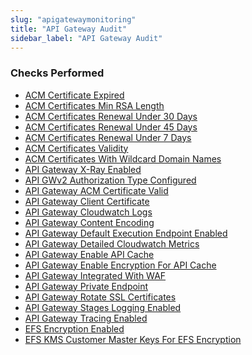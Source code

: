 ```yaml
---
slug: "apigatewaymonitoring"
title: "API Gateway Audit"
sidebar_label: "API Gateway Audit"
---
```


### Checks Performed

- [ACM Certificate Expired](apigatewaymonitoring/rules/acm_certificate_expired)
- [ACM Certificates Min RSA Length](apigatewaymonitoring/rules/acm_certificates_min_rsa_length)
- [ACM Certificates Renewal Under 30 Days](apigatewaymonitoring/rules/acm_certificates_renewal_30_days)
- [ACM Certificates Renewal Under 45 Days](apigatewaymonitoring/rules/acm_certificates_renewal_45_days)
- [ACM Certificates Renewal Under 7 Days](apigatewaymonitoring/rules/acm_certificates_renewal_7_days)
- [ACM Certificates Validity](apigatewaymonitoring/rules/acm_certificates_validity)
- [ACM Certificates With Wildcard Domain Names](apigatewaymonitoring/rules/acm_certificates_wildcard_domain_names)
- [API Gateway X-Ray Enabled](apigatewaymonitoring/rules/api_gateway_xray_enabled)
- [API GWv2 Authorization Type Configured](apigatewaymonitoring/rules/api_gwv2_authorization_type_configured)
- [API Gateway ACM Certificate Valid](apigatewaymonitoring/rules/apigateway_acm_certificate_valid)
- [API Gateway Client Certificate](apigatewaymonitoring/rules/apigateway_client_certificate)
- [API Gateway Cloudwatch Logs](apigatewaymonitoring/rules/apigateway_cloudwatch_logs)
- [API Gateway Content Encoding](apigatewaymonitoring/rules/apigateway_content_encoding)
- [API Gateway Default Execution Endpoint Enabled](apigatewaymonitoring/rules/apigateway_default_execution_endpoint_enabled)
- [API Gateway Detailed Cloudwatch Metrics](apigatewaymonitoring/rules/apigateway_detailed_cloudwatch_metrics)
- [API Gateway Enable API Cache](apigatewaymonitoring/rules/apigateway_enable_api_cache)
- [API Gateway Enable Encryption For API Cache](apigatewaymonitoring/rules/apigateway_enable_encryption_api_cache)
- [API Gateway Integrated With WAF](apigatewaymonitoring/rules/apigateway_integrated_waf)
- [API Gateway Private Endpoint](apigatewaymonitoring/rules/apigateway_private_endpoint)
- [API Gateway Rotate SSL Certificates](apigatewaymonitoring/rules/apigateway_rotate_ssl_certificates)
- [API Gateway Stages Logging Enabled](apigatewaymonitoring/rules/apigateway_stages_logging_enabled)
- [API Gateway Tracing Enabled](apigatewaymonitoring/rules/apigateway_tracing_enabled)
- [EFS Encryption Enabled](apigatewaymonitoring/rules/efs_encryption_enabled)
- [EFS KMS Customer Master Keys For EFS Encryption](apigatewaymonitoring/rules/efs_kms_customer_master_keys)
